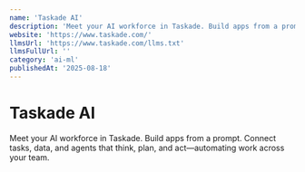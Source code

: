 ```yaml
---
name: 'Taskade AI'
description: 'Meet your AI workforce in Taskade. Build apps from a prompt. Connect tasks, data, and agents that think, plan, and act—automating work across your team.'
website: 'https://www.taskade.com/'
llmsUrl: 'https://www.taskade.com/llms.txt'
llmsFullUrl: ''
category: 'ai-ml'
publishedAt: '2025-08-18'
---
```


# Taskade AI

Meet your AI workforce in Taskade. Build apps from a prompt. Connect tasks, data, and agents that think, plan, and act—automating work across your team.
